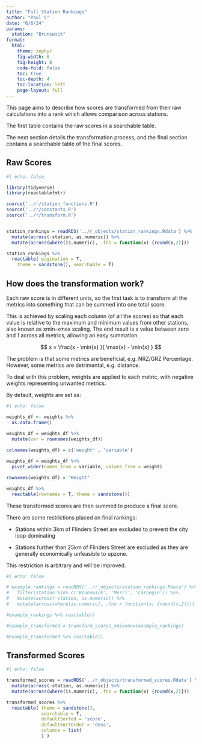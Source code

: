 ```yaml
---
title: "Full Station Rankings"
author: "Paul S"
date: "6/6/24"
params: 
  station: "Brunswick"
format: 
  html: 
    theme: zephyr
    fig-width: 8
    fig-height: 8
    code-fold: false
    toc: true
    toc-depth: 4
    toc-location: left
    page-layout: full
---
```

This page aims to describe how scores are transformed from their raw calculations into a rank which allows comparison across stations.

The first table contains the raw scores in a searchable table. 

The next section details the transformation process, and the final section contains a searchable table of the final scores.

## Raw Scores

```r
#| echo: false 

library(tidyverse)
library(reactablefmtr)

source('../r/station_functions.R')
source('../r/constants.R')
source('../r/transform.R')


station_rankings = readRDS('../r_objects/station_rankings.Rdata') %>%
  mutate(across(-station, as.numeric)) %>%
  mutate(across(where(is.numeric), .fns = function(x) {round(x,2)}))

station_rankings %>%
  reactable( pagination = T,
    theme = sandstone(), searchable = T)

```

## How does the transformation work?

Each raw score is in different units, so the first task is to transform all the metrics into something that can be summed into one total score.

This is achieved by scaling each column (of all the scores) so that each value is relative to the maximum and minimum values from other stations, also known as xmin-xmax scaling. The end result is a value between zero and 1 across all metrics, allowing an easy summation.

$$
x = \frac{x - \min{x} }{ \max{x} - \min{x} }
$$

The problem is that some metrics are beneficial, e.g. NRZ/GRZ Percentage. However, some metrics are detrimental, e.g. distance.

To deal with this problem, weights are applied to each metric, with negative weights representing unwanted metrics.

By default, weights are set as:

```r
#| echo: false 

weights_df <- weights %>%
  as.data.frame() 

weights_df = weights_df %>%
  mutate(var = rownames(weights_df))
  
colnames(weights_df) = c('weight' , 'variable')

weights_df = weights_df %>%
  pivot_wider(names_from = variable, values_from = weight)

rownames(weights_df) = "Weight"

weights_df %>%
  reactable(rownames = T, theme = sandstone())

```

These transformed scores are then summed to produce a final score.

:::{.callout-note}
There are some restrictions placed on final rankings:

- Stations within 3km of Flinders Street are excluded to prevent the city loop dominating

- Stations further than 25km of Flinders Street are excluded as they are generally economically unfeasible to upzone.

This restriction is arbitrary and will be improved.
:::
<!-- ## Example Transformation -->

```r
#| echo: false 

# example_rankings = readRDS('../r_objects/station_rankings.Rdata') %>%
#   filter(station %in% c('Brunswick', 'Merri', 'Carnegie')) %>%
#   mutate(across(-station, as.numeric)) %>%
#   mutate(across(where(is.numeric), .fns = function(x) {round(x,2)}))

#example_rankings %>% reactable()

#example_transformed = transform_scores_xminxmax(example_rankings)

#example_transformed %>% reactable()


```

## Transformed Scores

```r
#| echo: false 

transformed_scores = readRDS('../r_objects/transformed_scores.Rdata') %>%
  mutate(across(-station, as.numeric)) %>%
  mutate(across(where(is.numeric), .fns = function(x) {round(x,2)}))

transformed_scores %>%
  reactable( theme = sandstone(),
             searchable = T,
             defaultSorted = 'score',
             defaultSortOrder = 'desc',
             columns = list(
             ) )

```
